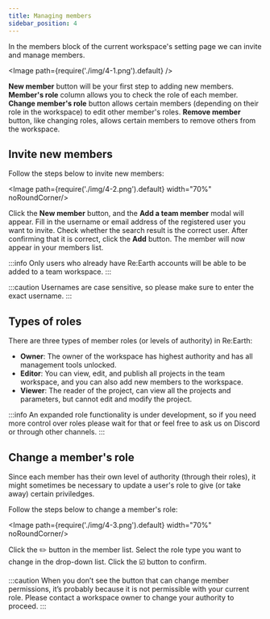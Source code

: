 ```yaml
---
title: Managing members
sidebar_position: 4
---
```


In the members block of the current workspace's setting page we can invite and manage members.

<Image path={require('./img/4-1.png').default} />

<Order>
  <List>
    <strong>New member</strong> button will be your first step to adding new members.
  </List>
  <List>
    <strong>Member's role</strong> column allows you to check the role of each member.
  </List>
  <List>
    <strong>Change member's role</strong> button allows certain members (depending on their role in the workspace) to edit other member's roles.
  </List>
  <List>
    <strong>Remove member</strong> button, like changing roles, allows certain members to remove others from the workspace.
  </List>
</Order>

## Invite new members

Follow the steps below to invite new members:

<Image path={require('./img/4-2.png').default} width="70%" noRoundCorner/>

<Order>
  <ListByNumber>
    Click the <strong>New member</strong> button, and the <strong>Add a team member</strong> modal will appear.
  </ListByNumber>
  <ListByNumber>
    Fill in the username or email address of the registered user you want to invite.
  </ListByNumber>
  <ListByNumber>
    Check whether the search result is the correct user.
  </ListByNumber>
  <ListByNumber>
    After confirming that it is correct, click the <strong>Add</strong> button.
  </ListByNumber>
  <ListByNumber>
    The member will now appear in your members list.
  </ListByNumber>
</Order>

:::info
Only users who already have Re:Earth accounts will be able to be added to a team workspace.
:::

:::caution
Usernames are case sensitive, so please make sure to enter the exact username.
:::

## Types of roles

There are three types of member roles (or levels of authority) in Re:Earth:

- **Owner**: The owner of the workspace has highest authority and has all management tools unlocked.
- **Editor**: You can view, edit, and publish all projects in the team workspace, and you can also add new members to the workspace.
- **Viewer**: The reader of the project, can view all the projects and parameters, but cannot edit and modify the project.

:::info
An expanded role functionality is under development, so if you need more control over roles please wait for that or feel free to ask us on Discord or through other channels.
:::

## Change a member's role

Since each member has their own level of authority (through their roles), it might sometimes be necessary to update a user's role to give (or take away) certain priviledges.

Follow the steps below to change a member's role:

<Image path={require('./img/4-3.png').default} width="70%" noRoundCorner/>

<Order>
  <ListByNumber>
    Click the ✏️ button in the member list.
  </ListByNumber>
  <ListByNumber>
    Select the role type you want to change in the drop-down list.
  </ListByNumber>
  <ListByNumber>
    Click the ☑️ button to confirm.
  </ListByNumber>
</Order>

:::caution
When you don’t see the button that can change member permissions, it’s probably because it is not permissible with your current role. Please contact a workspace owner to change your authority to proceed.
:::
